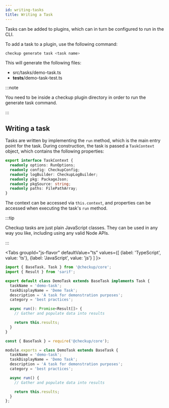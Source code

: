 ```yaml
---
id: writing-tasks
title: Writing a Task
---
```



Tasks can be added to plugins, which can in turn be configured to run in the CLI.

To add a task to a plugin, use the following command:

```bash
checkup generate task <task name>
```

This will generate the following files:

- src/tasks/demo-task.ts
- **tests**/demo-task-test.ts

:::note

You need to be inside a checkup plugin directory in order to run the generate task command.

:::

## Writing a task

Tasks are written by implementing the `run` method, which is the main entry point for the task. During construction, the task is passed a `TaskContext` object, which contains the following properties:

```typescript
export interface TaskContext {
  readonly options: RunOptions;
  readonly config: CheckupConfig;
  readonly logBuilder: CheckupLogBuilder;
  readonly pkg: PackageJson;
  readonly pkgSource: string;
  readonly paths: FilePathArray;
}
```

The context can be accessed via `this.context`, and properties can be accessed when executing the task's `run` method.

:::tip

Checkup tasks are just plain JavaScript classes. They can be used in any way you like, including using any valid Node APIs.

:::

<Tabs
groupId="js-flavor"
defaultValue="ts"
values={[
{label: 'TypeScript', value: 'ts'},
{label: 'JavaScript', value: 'js'}
]
}>
<TabItem value="ts">

```ts title="/tasks/demo-task.ts"
import { BaseTask, Task } from '@checkup/core';
import { Result } from 'sarif';

export default class DemoTask extends BaseTask implements Task {
  taskName = 'demo-task';
  taskDisplayName = 'Deme Task';
  description = 'A task for demonstration purposes';
  category = 'best practices';

  async run(): Promise<Result[]> {
    // Gather and populate data into results

    return this.results;
  }
}
```

  </TabItem>
  <TabItem value="js">

```js title="/tasks/demo-task.js"
const { BaseTask } = require('@checkup/core');

module.exports = class DemoTask extends BaseTask {
  taskName = 'demo-task';
  taskDisplayName = 'Demo Task';
  description = 'A task for demonstration purposes';
  category = 'best practices';

  async run() {
    // Gather and populate data into results

    return this.results;
  }
};
```

  </TabItem>
</Tabs>
